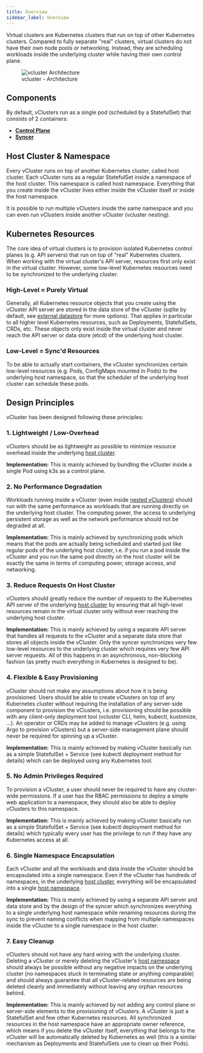 ```yaml
---
title: Overview
sidebar_label: Overview
---
```


Virtual clusters are Kubernetes clusters that run on top of other Kubernetes clusters. Compared to fully separate "real" clusters, virtual clusters do not have their own node pools or networking. Instead, they are scheduling workloads inside the underlying cluster while having their own control plane.

<figure>
  <img src="/docs/media/diagrams/vcluster-architecture.svg" alt="vcluster Architecture" />
  <figcaption>vcluster - Architecture</figcaption>
</figure>

## Components

By default, vClusters run as a single pod (scheduled by a StatefulSet) that consists of 2 containers:
- [**Control Plane**](./control_plane/control_plane.mdx)
- [**Syncer**](./syncer/syncer.mdx)

## Host Cluster & Namespace
Every vCluster runs on top of another Kubernetes cluster, called host cluster. Each vCluster runs as a regular StatefulSet inside a namespace of the host cluster. This namespace is called host namespace. Everything that you create inside the vCluster lives either inside the vCluster itself or inside the host namespace. 

It is possible to run multiple vClusters inside the same namespace and you can even run vClusters inside another vCluster (vcluster nesting).


## Kubernetes Resources
The core idea of virtual clusters is to provision isolated Kubernetes control planes (e.g. API servers) that run on top of "real" Kubernetes clusters. When working with the virtual cluster's API server, resources first only exist in the virtual cluster. However, some low-level Kubernetes resources need to be synchronized to the underlying cluster.

### High-Level = Purely Virtual
Generally, all Kubernetes resource objects that you create using the vCluster API server are stored in the data store of the vCluster (sqlite by default, see [external datastore](../deploying-vclusters/persistence.mdx) for more options). That applies in particular to all higher level Kubernetes resources, such as Deployments, StatefulSets, CRDs, etc. These objects only exist inside the virtual cluster and never reach the API server or data store (etcd) of the underlying host cluster.

### Low-Level = Sync'd Resources
To be able to actually start containers, the vCluster synchronizes certain low-level resources (e.g. Pods, ConfigMaps mounted in Pods) to the underlying host namespace, so that the scheduler of the underlying host cluster can schedule these pods.


## Design Principles
vCluster has been designed following these principles:

### 1. Lightweight / Low-Overhead
vClusters should be as lightweight as possible to minimize resource overhead inside the underlying [host cluster](#host-cluster--namespace).

**Implementation:** This is mainly achieved by bundling the vCluster inside a single Pod using k3s as a control plane.

### 2. No Performance Degradation
Workloads running inside a vCluster (even inside [nested vClusters](#host-cluster--namespace)) should run with the same performance as workloads that are running directly on the underlying host cluster. The computing power, the access to underlying persistent storage as well as the network performance should not be degraded at all.

**Implementation:** This is mainly achieved by synchronizing pods which means that the pods are actually being scheduled and started just like regular pods of the underlying host cluster, i.e. if you run a pod inside the vCluster and you run the same pod directly on the host cluster will be exactly the same in terms of computing power, storage access, and networking. 

### 3. Reduce Requests On Host Cluster
vClusters should greatly reduce the number of requests to the Kubernetes API server of the underlying [host cluster](#host-cluster--namespace) by ensuring that all high-level resources remain in the virtual cluster only without ever reaching the underlying host cluster.

**Implementation:** This is mainly achieved by using a separate API server that handles all requests to the vCluster and a separate data store that stores all objects inside the vCluster. Only the syncer synchronizes very few low-level resources to the underlying cluster which requires very few API server requests. All of this happens in an asynchronous, non-blocking fashion (as pretty much everything in Kubernetes is designed to be).

### 4. Flexible & Easy Provisioning
vCluster should not make any assumptions about how it is being provisioned. Users should be able to create vClusters on top of any Kubernetes cluster without requiring the installation of any server-side component to provision the vClusters, i.e. provisioning should be possible with any client-only deployment tool (vcluster CLI, helm, kubectl, kustomize, ...). An operator or CRDs may be added to manage vClusters (e.g. using Argo to provision vClusters) but a server-side management plane should never be required for spinning up a vCluster.

**Implementation:** This is mainly achieved by making vCluster basically run as a simple StatefulSet + Service (see kubectl deployment method for details) which can be deployed using any Kubernetes tool.

### 5. No Admin Privileges Required
To provision a vCluster, a user should never be required to have any cluster-wide permissions. If a user has the RBAC permissions to deploy a simple web application to a namespace, they should also be able to deploy vClusters to this namespace.

**Implementation:** This is mainly achieved by making vCluster basically run as a simple StatefulSet + Service (see kubectl deployment method for details) which typically every user has the privilege to run if they have any Kubernetes access at all.

### 6. Single Namespace Encapsulation
Each vCluster and all the workloads and data inside the vCluster should be encapsulated into a single namespace. Even if the vCluster has hundreds of namespaces, in the underlying [host cluster](#host-cluster--namespace), everything will be encapsulated into a single [host namespace](#host-cluster--namespace).

**Implementation:** This is mainly achieved by using a separate API server and data store and by the design of the syncer which synchronizes everything to a single underlying host namespace while renaming resources during the sync to prevent naming conflicts when mapping from multiple namespaces inside the vCluster to a single namespace in the host cluster.

### 7. Easy Cleanup
vClusters should not have any hard wiring with the underlying cluster. Deleting a vCluster or merely deleting the vCluster's [host namespace](#host-cluster--namespace) should always be possible without any negative impacts on the underlying cluster (no namespaces stuck in terminating state or anything comparable) and should always guarantee that all vCluster-related resources are being deleted cleanly and immediately without leaving any orphan resources behind.

**Implementation:** This is mainly achieved by not adding any control plane or server-side elements to the provisioning of vClusters. A vCluster is just a StatefulSet and few other Kubernetes resources. All synchronized resources in the host namespace have an appropriate owner reference, which means if you delete the vCluster itself, everything that belongs to the vCluster will be automatically deleted by Kubernetes as well (this is a similar mechanism as Deployments and StatefulSets use to clean up their Pods).
